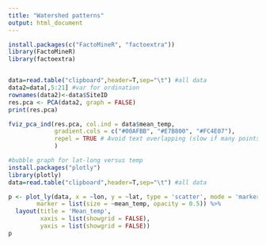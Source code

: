 ```yaml
---
title: "Watershed patterns"
output: html_document
---
```


```r
install.packages(c("FactoMineR", "factoextra"))
library(FactoMineR)
library(factoextra)


data=read.table("clipboard",header=T,sep="\t") #all data
data2=data[,5:21] #var for ordination
rownames(data2)<-data$SiteID
res.pca <- PCA(data2, graph = FALSE)
print(res.pca)

fviz_pca_ind(res.pca, col.ind = data$mean_temp, 
             gradient.cols = c("#00AFBB", "#E7B800", "#FC4E07"),
             repel = TRUE # Avoid text overlapping (slow if many points)
             )

#bubble graph for lat-long versus temp
install.packages("plotly")
library(plotly)
data=read.table("clipboard",header=T,sep="\t") #all data

p <- plot_ly(data, x = ~lon, y = ~lat, type = 'scatter', mode = 'markers',
        marker = list(size = ~mean_temp, opacity = 0.5)) %>%
  layout(title = 'Mean_temp',
         xaxis = list(showgrid = FALSE),
         yaxis = list(showgrid = FALSE))
p
```

